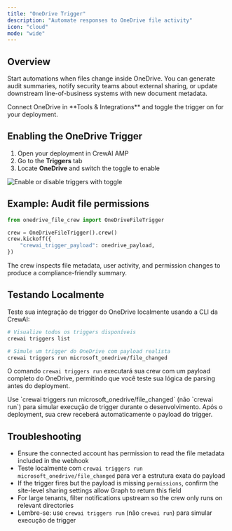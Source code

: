 ```yaml
---
title: "OneDrive Trigger"
description: "Automate responses to OneDrive file activity"
icon: "cloud"
mode: "wide"
---
```


## Overview

Start automations when files change inside OneDrive. You can generate audit summaries, notify security teams about external sharing, or update downstream line-of-business systems with new document metadata.

<Tip>
  Connect OneDrive in **Tools & Integrations** and toggle the trigger on for your deployment.
</Tip>

## Enabling the OneDrive Trigger

1. Open your deployment in CrewAI AMP
2. Go to the **Triggers** tab
3. Locate **OneDrive** and switch the toggle to enable

<Frame caption="Microsoft OneDrive trigger connection">
  <img src="/images/enterprise/onedrive-trigger.png" alt="Enable or disable triggers with toggle" />
</Frame>

## Example: Audit file permissions

```python
from onedrive_file_crew import OneDriveFileTrigger

crew = OneDriveFileTrigger().crew()
crew.kickoff({
    "crewai_trigger_payload": onedrive_payload,
})
```

The crew inspects file metadata, user activity, and permission changes to produce a compliance-friendly summary.

## Testando Localmente

Teste sua integração de trigger do OneDrive localmente usando a CLI da CrewAI:

```bash
# Visualize todos os triggers disponíveis
crewai triggers list

# Simule um trigger do OneDrive com payload realista
crewai triggers run microsoft_onedrive/file_changed
```

O comando `crewai triggers run` executará sua crew com um payload completo do OneDrive, permitindo que você teste sua lógica de parsing antes do deployment.

<Warning>
  Use `crewai triggers run microsoft_onedrive/file_changed` (não `crewai run`) para simular execução de trigger durante o desenvolvimento. Após o deployment, sua crew receberá automaticamente o payload do trigger.
</Warning>

## Troubleshooting

- Ensure the connected account has permission to read the file metadata included in the webhook
- Teste localmente com `crewai triggers run microsoft_onedrive/file_changed` para ver a estrutura exata do payload
- If the trigger fires but the payload is missing `permissions`, confirm the site-level sharing settings allow Graph to return this field
- For large tenants, filter notifications upstream so the crew only runs on relevant directories
- Lembre-se: use `crewai triggers run` (não `crewai run`) para simular execução de trigger
